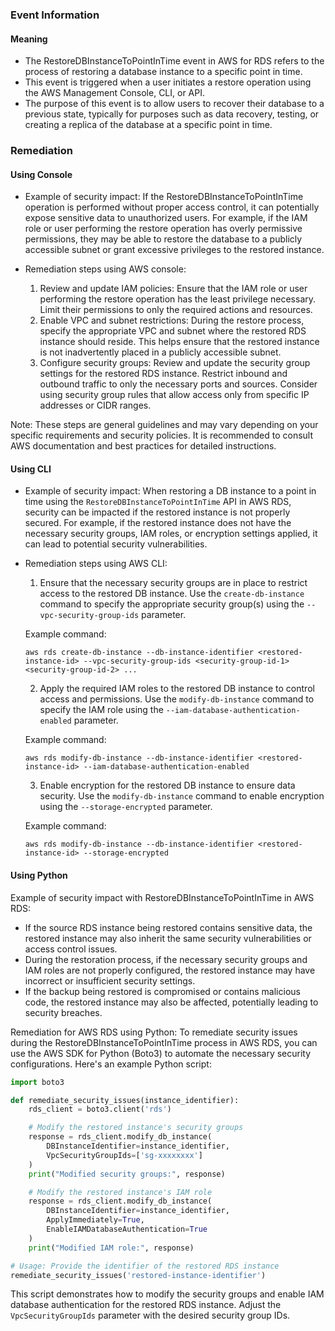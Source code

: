 
### Event Information

#### Meaning

- The RestoreDBInstanceToPointInTime event in AWS for RDS refers to the process of restoring a database instance to a specific point in time.
- This event is triggered when a user initiates a restore operation using the AWS Management Console, CLI, or API.
- The purpose of this event is to allow users to recover their database to a previous state, typically for purposes such as data recovery, testing, or creating a replica of the database at a specific point in time.

### Remediation

#### Using Console

- Example of security impact: If the RestoreDBInstanceToPointInTime operation is performed without proper access control, it can potentially expose sensitive data to unauthorized users. For example, if the IAM role or user performing the restore operation has overly permissive permissions, they may be able to restore the database to a publicly accessible subnet or grant excessive privileges to the restored instance.

- Remediation steps using AWS console:
  1. Review and update IAM policies: Ensure that the IAM role or user performing the restore operation has the least privilege necessary. Limit their permissions to only the required actions and resources.
  2. Enable VPC and subnet restrictions: During the restore process, specify the appropriate VPC and subnet where the restored RDS instance should reside. This helps ensure that the restored instance is not inadvertently placed in a publicly accessible subnet.
  3. Configure security groups: Review and update the security group settings for the restored RDS instance. Restrict inbound and outbound traffic to only the necessary ports and sources. Consider using security group rules that allow access only from specific IP addresses or CIDR ranges.

Note: These steps are general guidelines and may vary depending on your specific requirements and security policies. It is recommended to consult AWS documentation and best practices for detailed instructions.

#### Using CLI

- Example of security impact: When restoring a DB instance to a point in time using the `RestoreDBInstanceToPointInTime` API in AWS RDS, security can be impacted if the restored instance is not properly secured. For example, if the restored instance does not have the necessary security groups, IAM roles, or encryption settings applied, it can lead to potential security vulnerabilities.

- Remediation steps using AWS CLI:
  1. Ensure that the necessary security groups are in place to restrict access to the restored DB instance. Use the `create-db-instance` command to specify the appropriate security group(s) using the `--vpc-security-group-ids` parameter.
  
  Example command:
  ```
  aws rds create-db-instance --db-instance-identifier <restored-instance-id> --vpc-security-group-ids <security-group-id-1> <security-group-id-2> ...
  ```

  2. Apply the required IAM roles to the restored DB instance to control access and permissions. Use the `modify-db-instance` command to specify the IAM role using the `--iam-database-authentication-enabled` parameter.
  
  Example command:
  ```
  aws rds modify-db-instance --db-instance-identifier <restored-instance-id> --iam-database-authentication-enabled
  ```

  3. Enable encryption for the restored DB instance to ensure data security. Use the `modify-db-instance` command to enable encryption using the `--storage-encrypted` parameter.
  
  Example command:
  ```
  aws rds modify-db-instance --db-instance-identifier <restored-instance-id> --storage-encrypted
  ```

#### Using Python

Example of security impact with RestoreDBInstanceToPointInTime in AWS RDS:
- If the source RDS instance being restored contains sensitive data, the restored instance may also inherit the same security vulnerabilities or access control issues.
- During the restoration process, if the necessary security groups and IAM roles are not properly configured, the restored instance may have incorrect or insufficient security settings.
- If the backup being restored is compromised or contains malicious code, the restored instance may also be affected, potentially leading to security breaches.

Remediation for AWS RDS using Python:
To remediate security issues during the RestoreDBInstanceToPointInTime process in AWS RDS, you can use the AWS SDK for Python (Boto3) to automate the necessary security configurations. Here's an example Python script:

```python
import boto3

def remediate_security_issues(instance_identifier):
    rds_client = boto3.client('rds')

    # Modify the restored instance's security groups
    response = rds_client.modify_db_instance(
        DBInstanceIdentifier=instance_identifier,
        VpcSecurityGroupIds=['sg-xxxxxxxx']
    )
    print("Modified security groups:", response)

    # Modify the restored instance's IAM role
    response = rds_client.modify_db_instance(
        DBInstanceIdentifier=instance_identifier,
        ApplyImmediately=True,
        EnableIAMDatabaseAuthentication=True
    )
    print("Modified IAM role:", response)

# Usage: Provide the identifier of the restored RDS instance
remediate_security_issues('restored-instance-identifier')
```

This script demonstrates how to modify the security groups and enable IAM database authentication for the restored RDS instance. Adjust the `VpcSecurityGroupIds` parameter with the desired security group IDs.

